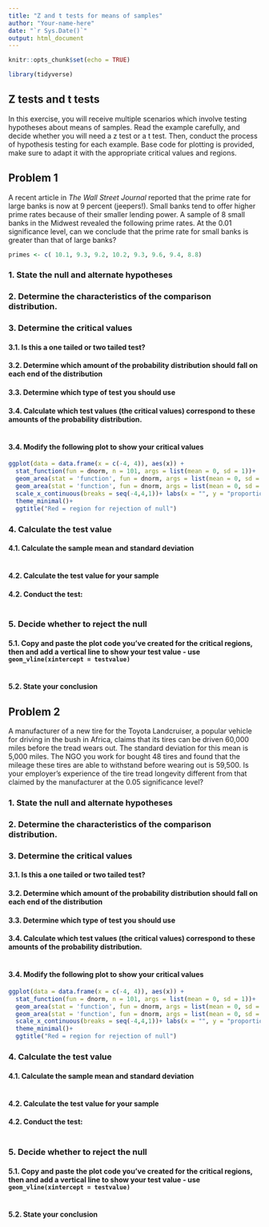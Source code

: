 ```yaml
---
title: "Z and t tests for means of samples"
author: "Your-name-here"
date: "`r Sys.Date()`"
output: html_document
---
```


```r
knitr::opts_chunk$set(echo = TRUE)

library(tidyverse)
```

## Z tests and t tests 

In this exercise, you will receive multiple scenarios which involve testing hypotheses about means of samples. Read the example carefully, and decide whether you will need a z test or a t test. Then, conduct the process of hypothesis testing for each example. Base code for plotting is provided, make sure to adapt it with the appropriate critical values and regions. 


## Problem 1

A recent article in *The Wall Street Journal* reported that the prime rate for large banks is now at 9 percent (jeepers!). Small banks tend to offer higher prime rates because of their smaller lending power. A sample of 8 small banks in the Midwest revealed the following prime rates. At the 0.01 significance level, can we conclude that the prime rate for small banks is greater than that of large banks?

```r
primes <- c( 10.1, 9.3, 9.2, 10.2, 9.3, 9.6, 9.4, 8.8)
```

### 1. State the null and alternate hypotheses 


### 2. Determine the characteristics of the comparison distribution. 


### 3. Determine the critical values


#### 3.1. Is this a one tailed or two tailed test?

#### 3.2. Determine which amount of the probability distribution should fall on each end of the distribution

#### 3.3. Determine which type of test you should use

#### 3.4. Calculate which test values (the critical values) correspond to these amounts of the probability distribution.

```r


```

#### 3.4. Modify the following plot to show your critical values

```r

ggplot(data = data.frame(x = c(-4, 4)), aes(x)) +
  stat_function(fun = dnorm, n = 101, args = list(mean = 0, sd = 1))+
  geom_area(stat = 'function', fun = dnorm, args = list(mean = 0, sd = 1), fill = "red", alpha = 0.4, xlim = c(-4, -1.64))+ # modify the xlim argument 
  geom_area(stat = 'function', fun = dnorm, args = list(mean = 0, sd = 1), fill = "red", alpha = 0.4, xlim = c(1.64, 4))+ # modify the xlim argument
  scale_x_continuous(breaks = seq(-4,4,1))+ labs(x = "", y = "proportion")+
  theme_minimal()+
  ggtitle("Red = region for rejection of null")


```

### 4. Calculate the test value 

#### 4.1. Calculate the sample mean and standard deviation 

```r


```

#### 4.2. Calculate the test value for your sample 


#### 4.2. Conduct the test: 
```r

```




### 5. Decide whether to reject the null

#### 5.1. Copy and paste the plot code you've created for the critical regions, then and add a vertical line to show your test value - use `geom_vline(xintercept = testvalue)`

```r


```



#### 5.2. State your conclusion 





## Problem 2

A manufacturer of a new tire for the Toyota Landcruiser, a popular vehicle for driving in the bush in Africa, claims that its tires can be driven 60,000 miles before the tread wears out. The standard deviation for this mean is 5,000 miles. The NGO you work for bought 48 tires and found that the mileage these tires are able to withstand before wearing out is 59,500. Is your employer's experience of the tire tread longevity different from that claimed by the manufacturer at the 0.05 significance level?


### 1. State the null and alternate hypotheses 


### 2. Determine the characteristics of the comparison distribution. 


### 3. Determine the critical values


#### 3.1. Is this a one tailed or two tailed test?

#### 3.2. Determine which amount of the probability distribution should fall on each end of the distribution

#### 3.3. Determine which type of test you should use

#### 3.4. Calculate which test values (the critical values) correspond to these amounts of the probability distribution.

```r


```

#### 3.4. Modify the following plot to show your critical values

```r

ggplot(data = data.frame(x = c(-4, 4)), aes(x)) +
  stat_function(fun = dnorm, n = 101, args = list(mean = 0, sd = 1))+
  geom_area(stat = 'function', fun = dnorm, args = list(mean = 0, sd = 1), fill = "red", alpha = 0.4, xlim = c(-4, -1.64))+ # modify the xlim argument 
  geom_area(stat = 'function', fun = dnorm, args = list(mean = 0, sd = 1), fill = "red", alpha = 0.4, xlim = c(1.64, 4))+ # modify the xlim argument
  scale_x_continuous(breaks = seq(-4,4,1))+ labs(x = "", y = "proportion")+
  theme_minimal()+
  ggtitle("Red = region for rejection of null")


```

### 4. Calculate the test value 

#### 4.1. Calculate the sample mean and standard deviation 

```r


```

#### 4.2. Calculate the test value for your sample 


#### 4.2. Conduct the test: 
```r

```




### 5. Decide whether to reject the null

#### 5.1. Copy and paste the plot code you've created for the critical regions, then and add a vertical line to show your test value - use `geom_vline(xintercept = testvalue)`

```r


```

#### 5.2. State your conclusion 

